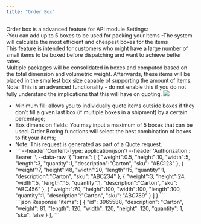 ```yaml
---
title: "Order Box"
---
```

Order box is a advanced feature for API module Settings:<br/>
-You can add up to 5 boxes to be used for packing your items -The system will calculate the most efficient and cheapest boxes for the items<br/>
This feature is intended for customers who might have a large number of small items to be boxed before dispatching and want to achieve better rates.<br/>
Multiple packages will be consolidated in boxes and computed based on the total dimension and volumetric weight. Afterwards, these items will be placed in the smallest box size capable of supporting the amount of items.<br/>
Note: This is an advanced functionality - do not enable this if you do not fully understand the implications that this will have on quoting.
<img src="/images/transdirect-image2.png" />
<ul>
<li>Minimum fill: allows you to individually quote items outside boxes if they don’t fill a given last box (if multiple boxes in a shipment) by a certain percentage;</li>
<li>Box dimension fields: You may input a maximum of 5 boxes that can be used. Order Boxing functions will select the best combination of boxes to fit your items;</li>
<li>Note: This request is generated as part of a Quote request.</li>
<li>
<RequestExample>
```
--header 'Content-Type: application/json'\
--header 'Authorization : Bearer <fec5ae54d239f1bbf23a12010989ba17>'\
--data-raw '{
    "items": [
        {
            "weight":0.5,
            "height":10,
            "width":5,
            "length":3,
            "quantity":1,
            "description":"Carton",
            "sku": "ABC123"
        },
        {
            "weight":7,
            "height":48,
            "width":20,
            "length":15,
            "quantity":1,
            "description":"Carton",
            "sku": "ABC234"
        },
        {
            "weight":3,
            "height":24,
            "width":5,
            "length":15,
            "quantity":1,
            "description":"Carton",
            "sku": "ABC456"
        },
        {
            "weight":70,
            "height":100,
            "width":100,
            "length":100,
            "quantity":1,
            "description":"Carton",
            "sku": "ABC789"
        }
    ]
}
``` 
</RequestExample> </li>
<ResponseExample>
```json Response
    "items": [
            {
                "id": 3965588,
                "description": "Carton",
                "weight": 81,
                "length": 120,
                "width": 120,
                "height": 120,
                "quantity": 1,
                "sku": false
            }
        ],
```
</ResponseExample>
</ul>